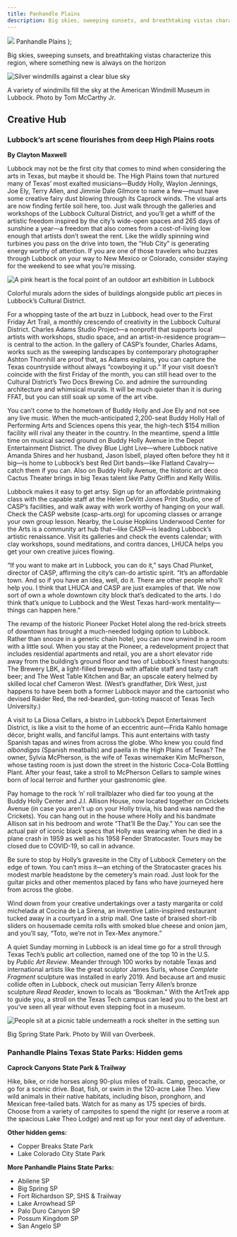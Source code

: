```yaml
---
title: Panhandle Plains
description: Big skies, sweeping sunsets, and breathtaking vistas characterize this region, where something new is always on the horizon
---
```


  <span>
    <img class="region-title-map" src={`../images/map-panhandle-plains.png`}/>
    Panhandle Plains
  </span>
);

<PageDescription>

Big skies, sweeping sunsets, and breathtaking vistas characterize this region, where something new is always on the horizon

</PageDescription>

![Silver windmills against a clear blue sky](images/panhandle-plains-windmills.jpg)
<Caption>A variety of windmills fill the sky at the American Windmill Museum in Lubbock. Photo by Tom McCarthy Jr.</Caption>

<Row>

<Column colSm={12} colMd={6} colLg={8}>

## **Creative Hub**
### Lubbock’s art scene flourishes from deep High Plains roots
**By Clayton Maxwell**

Lubbock may not be the first city that comes to mind when considering the arts in Texas, but maybe it should be. The High Plains town that nurtured many of Texas’ most exalted musicians—Buddy Holly, Waylon Jennings, Joe Ely, Terry Allen, and Jimmie Dale Gilmore to name a few—must have some creative fairy dust blowing through its Caprock winds. The visual arts are now finding fertile soil here, too. Just walk through the galleries and workshops of the Lubbock Cultural District, and you’ll get a whiff of the artistic freedom inspired by the city’s wide-open spaces and 265 days of sunshine a year—a freedom that also comes from a cost-of-living low enough that artists don’t sweat the rent. Like the wildly spinning wind turbines you pass on the drive into town, the “Hub City” is generating energy worthy of attention. If you are one of those travelers who buzzes through Lubbock on your way to New Mexico or Colorado, consider staying for the weekend to see what you’re missing.

![A pink heart is the focal point of an outdoor art exhibition in Lubbock](images/panhandle-plains-lubbock-art-scene.jpg)
<Caption>Colorful murals adorn the sides of buildings alongside public art pieces in Lubbock’s Cultural District.</Caption>

For a whopping taste of the art buzz in Lubbock, head over to the First Friday Art Trail, a monthly crescendo of creativity in the Lubbock Cultural District. Charles Adams Studio Project—a nonprofit that supports local artists with workshops, studio space, and an artist-in-residence program—is central to the action. In the gallery of CASP’s founder, Charles Adams, works such as the sweeping landscapes by contemporary photographer Ashton Thornhill are proof that, as Adams explains, you can capture the Texas countryside without always “cowboying it up.” If your visit doesn’t coincide with the first Friday of the month, you can still head over to the Cultural District’s Two Docs Brewing Co. and admire the surrounding architecture and whimsical murals. It will be much quieter than it is during FFAT, but you can still soak up some of the art vibe.

You can’t come to the hometown of Buddy Holly and Joe Ely and not see any live music. When the much-anticipated 2,200-seat Buddy Holly Hall of Performing Arts and Sciences opens this year, the high-tech $154 million facility will rival any theater in the country. In the meantime, spend a little time on musical sacred ground on Buddy Holly Avenue in the Depot Entertainment District. The divey Blue Light Live—where Lubbock native Amanda Shires and her husband, Jason Isbell, played often before they hit it big—is home to Lubbock’s best Red Dirt bands—like Flatland Cavalry—catch them if you can. Also on Buddy Holly Avenue, the historic art deco Cactus Theater brings in big Texas talent like Patty Griffin and Kelly Willis.
</Column>

</Row>


<Row>

<Column colSm={12} colMd={6} colLg={8}>

Lubbock makes it easy to get artsy. Sign up for an affordable printmaking class with the capable staff at the Helen DeVitt Jones Print Studio, one of CASP’s facilities, and walk away with work worthy of hanging on your wall. Check the CASP website (casp-arts.org) for upcoming classes or arrange your own group lesson. Nearby, the Louise Hopkins Underwood Center for the Arts is a community art hub that—like CASP—is leading Lubbock’s artistic renaissance. Visit its galleries and check the events calendar; with clay workshops, sound meditations, and contra dances, LHUCA helps you get your own creative juices flowing. 

“If you want to make art in Lubbock, you can do it,” says Chad Plunket, director of CASP, affirming the city’s can-do artistic spirit. “It’s an affordable town. And so if you have an idea, well, do it. There are other people who’ll help you. I think that LHUCA and CASP are just examples of that. We now sort of own a whole downtown city block that’s dedicated to the arts. I do think that’s unique to Lubbock and the West Texas hard-work mentality—things can happen here.”

The revamp of the historic Pioneer Pocket Hotel along the red-brick streets of downtown has brought a much-needed lodging option to Lubbock. Rather than snooze in a generic chain hotel, you can now unwind in a room with a little soul. When you stay at the Pioneer, a redevelopment project that includes residential apartments and retail, you are a short elevator ride away from the building’s ground floor and two of Lubbock’s finest hangouts: The Brewery LBK, a light-filled brewpub with affable staff and tasty craft beer; and The West Table Kitchen and Bar, an upscale eatery helmed by skilled local chef Cameron West. (West’s grandfather, Dirk West, just happens to have been both a former Lubbock mayor and the cartoonist who devised Raider Red, the red-bearded, gun-toting mascot of Texas Tech University.)

A visit to La Diosa Cellars, a bistro in Lubbock’s Depot Entertainment District, is like a visit to the home of an eccentric aunt—Frida Kahlo homage décor, bright walls, and fanciful lamps. This aunt entertains with tasty Spanish tapas and wines from across the globe. Who knew you could find *albóndigas* (Spanish meatballs) and paella in the High Plains of Texas? The owner, Sylvia McPherson, is the wife of Texas winemaker Kim McPherson, whose tasting room is just down the street in the historic Coca-Cola Bottling Plant. After your feast, take a stroll to McPherson Cellars to sample wines born of local terroir and further your gastronomic glee.

Pay homage to the rock ’n’ roll trailblazer who died far too young at the Buddy Holly Center and J.I. Allison House, now located together on Crickets Avenue (in case you aren’t up on your Holly trivia, his band was named the Crickets). You can hang out in the house where Holly and his bandmate Allison sat in his bedroom and wrote “That’ll Be the Day.” You can see the actual pair of iconic black specs that Holly was wearing when he died in a plane crash in 1959 as well as his 1958 Fender Stratocaster. Tours may be closed due to COVID-19, so call in advance.

Be sure to stop by Holly’s gravesite in the City of Lubbock Cemetery on the edge of town. You can’t miss it—an etching of the Stratocaster graces his modest marble headstone by the cemetery’s main road. Just look for the guitar picks and other mementos placed by fans who have journeyed here from across the globe.

Wind down from your creative undertakings over a tasty margarita or cold michelada at Cocina de La Sirena, an inventive Latin-inspired restaurant tucked away in a courtyard in a strip mall. One taste of braised short-rib sliders on housemade cemita rolls with smoked blue cheese and onion jam, and you’ll say, “Toto, we’re not in Tex-Mex anymore.”

A quiet Sunday morning in Lubbock is an ideal time go for a stroll through Texas Tech’s public art collection, named one of the top 10 in the U.S. by *Public Art Review*. Meander through 100 works by notable Texas and international artists like the great sculptor James Surls, whose *Complete Fragment* sculpture was installed in early 2019. And because art and music collide often in Lubbock, check out musician Terry Allen’s bronze sculpture *Read Reader*, known to locals as “Bookman.” With the ArtTrek app to guide you, a stroll on the Texas Tech campus can lead you to the best art you’ve seen all year without even stepping foot in a museum. 

</Column>

<Column colSm={12} colMd={2} colLg={4}>

![People sit at a picnic table underneath a rock shelter in the setting sun](images/panhandle-big-spring-state-park.jpg)
<Caption>Big Spring State Park. Photo by Will van Overbeek.</Caption>

### Panhandle Plains Texas State Parks: Hidden gems

**Caprock Canyons State Park &amp; Trailway**

Hike, bike, or ride horses along 90-plus miles of trails. Camp, geocache, or go for a scenic drive. Boat, fish, or swim in the 120-acre Lake Theo. View wild animals in their native habitats, including bison, pronghorn, and Mexican free-tailed bats. Watch for as many as 175 species of birds. Choose from a variety of campsites to spend the night (or reserve a room at the spacious Lake Theo Lodge) and rest up for your next day of adventure.

**Other hidden gems:**
- Copper Breaks State Park
- Lake Colorado City State Park

**More Panhandle Plains State Parks:** 
- Abilene SP
- Big Spring SP
- Fort Richardson SP, SHS & Trailway
- Lake Arrowhead SP
- Palo Duro Canyon SP
- Possum Kingdom SP
- San Angelo SP


</Column>

</Row>

<Row>
<Column colSm={12} colMd={6} colLg={8}>
<RegionListing title="Panhandle Plains" color="red" region="PANHANDLE PLAINS"/>
</Column>
</Row>